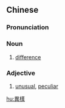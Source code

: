{{also|異様}}
==Chinese==
{{zh-forms|s=异样}}

===Pronunciation===
{{zh-pron
|m=yìyàng
|c=ji6 joeng6
|mn=qz,xm:ī-iūⁿ/zz:ī-iōⁿ/xm:īⁿ-iūⁿ/zz:īⁿ-iōⁿ
|cat=n,a
}}

===Noun===
{{zh-noun}}

# [[difference]]

===Adjective===
{{zh-adj}}

# [[unusual]], [[peculiar]]

[[hu:異樣]]